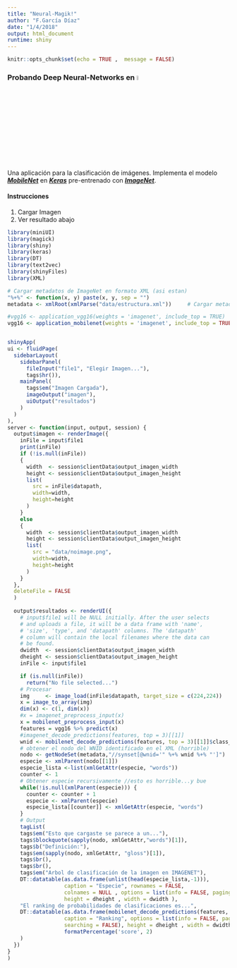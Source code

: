 ```yaml
---
title: "Neural-Magik!"
author: "F.García Díaz"
date: "1/4/2018"
output: html_document
runtime: shiny
---
```


```r
knitr::opts_chunk$set(echo = TRUE ,  message = FALSE)
```

### Probando Deep Neural-Networks en ![](data/R.jpg){ width=5% }

Una aplicación para la clasificación de imágenes.
Implementa el modelo [***MobileNet***](https://arxiv.org/abs/1704.04861) en [***Keras***](https://keras.rstudio.com) pre-entrenado con [***ImageNet***](http://www.image-net.org).

#### Instrucciones
1) Cargar Imagen
2) Ver resultado abajo

```r
library(miniUI)
library(magick)
library(shiny)
library(keras)
library(DT)
library(text2vec)
library(shinyFiles)
library(XML)

# Cargar metadatos de ImageNet en formato XML (asi estan)
"%+%" <- function(x, y) paste(x, y, sep = "")
metadata <- xmlRoot(xmlParse("data/estructura.xml"))     # Cargar metadatos

#vgg16 <- application_vgg16(weights = 'imagenet', include_top = TRUE)
vgg16 <- application_mobilenet(weights = 'imagenet', include_top = TRUE)


shinyApp(
ui <- fluidPage(
  sidebarLayout(
    sidebarPanel(
      fileInput("file1", "Elegir Imagen..."),
      tags$hr()),
    mainPanel(
      tags$em("Imagen Cargada"),
      imageOutput("imagen"),
      uiOutput("resultados")
    )
  )
),
server <- function(input, output, session) {
  output$imagen <- renderImage({
    inFile = input$file1
    print(inFile)
    if (!is.null(inFile))
    {
      width  <- session$clientData$output_imagen_width
      height <- session$clientData$output_imagen_height
      list(
        src = inFile$datapath,
        width=width,
        height=height
      )
    }
    else
    {
      width  <- session$clientData$output_imagen_width
      height <- session$clientData$output_imagen_height
      list(
        src = "data/noimage.png",
        width=width,
        height=height
      )
    }
  },
  deleteFile = FALSE
  )
  
  output$resultados <- renderUI({
    # input$file1 will be NULL initially. After the user selects
    # and uploads a file, it will be a data frame with 'name',
    # 'size', 'type', and 'datapath' columns. The 'datapath'
    # column will contain the local filenames where the data can
    # be found.
    dwidth  <- session$clientData$output_imagen_width
    dheight <- session$clientData$output_imagen_height
    inFile <- input$file1

    if (is.null(inFile))
      return("No file selected...")
    # Procesar
    img     <- image_load(inFile$datapath, target_size = c(224,224))
    x = image_to_array(img)
    dim(x) <- c(1, dim(x))
    #x = imagenet_preprocess_input(x)
    x = mobilenet_preprocess_input(x)
    features = vgg16 %>% predict(x)
    #imagenet_decode_predictions(features, top = 3)[[1]]
    wnid <- mobilenet_decode_predictions(features, top = 3)[[1]]$class_name[1]
    # obtener el nodo del WNID identificado en el XML (horrible)
    nodo <- getNodeSet(metadata,"//synset[@wnid='" %+% wnid %+% "']")
    especie <- xmlParent(nodo[[1]])
    especie_lista <-list(xmlGetAttr(especie, "words"))
    counter <- 1
    # Obtener especie recursivamente //esto es horrible...y bue
    while(!is.null(xmlParent(especie))) {
      counter <- counter + 1
      especie <- xmlParent(especie)
      especie_lista[[counter]] <- xmlGetAttr(especie, "words")
    }
    # Output
    tagList(
    tags$em("Esto que cargaste se parece a un..."),
    tags$blockquote(sapply(nodo, xmlGetAttr,"words")[1]),
    tags$b("Definición:"),
    tags$em(sapply(nodo, xmlGetAttr, "gloss")[1]),
    tags$br(),
    tags$br(),
    tags$em("Arbol de clasificación de la imagen en IMAGENET"),
    DT::datatable(as.data.frame(unlist(head(especie_lista,-1))), 
                  caption = "Especie", rownames = FALSE,
                  colnames = NULL , options = list(info = FALSE, paging = FALSE, searching = FALSE), 
                  height = dheight , width = dwidth ),
    "El ranking de probabilidades de clasificaciones es...",
    DT::datatable(as.data.frame(mobilenet_decode_predictions(features, top = 5)[[1]]),
                  caption = "Ranking", options = list(info = FALSE, paging = FALSE, 
                  searching = FALSE), height = dheight , width = dwidth ) %>%
                  formatPercentage('score', 2)
    )
  })
}
)

``` 

